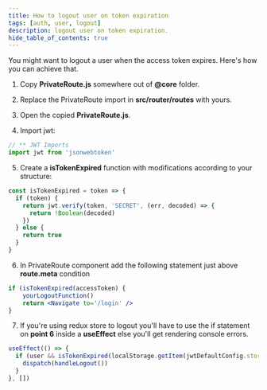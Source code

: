 ```yaml
---
title: How to logout user on token expiration
tags: [auth, user, logout]
description: logout user on token expiration.
hide_table_of_contents: true
---
```


You might want to logout a user when the access token expires.
Here's how you can achieve that.

1. <p>Copy <strong>PrivateRoute.js</strong> somewhere out of <strong>@core</strong> folder.</p>
2. <p>Replace the PrivateRoute import in <strong>src/router/routes</strong> with yours.</p>
3. <p>Open the copied <strong>PrivateRoute.js</strong>.</p>
4. <p>Import jwt:</p>

```jsx
// ** JWT Imports
import jwt from 'jsonwebtoken'
```
5. <p>Create a <strong>isTokenExpired</strong> function with modifications according to your structure:</p>

```jsx
const isTokenExpired = token => {
  if (token) {
    return jwt.verify(token, 'SECRET', (err, decoded) => {
      return !Boolean(decoded)
    })
  } else {
    return true
  }
}
```

6. <p>In PrivateRoute component add the following statement just above <strong>route.meta</strong> condition</p>

```jsx
if (isTokenExpired(accessToken) {
    yourLogoutFunction()
    return <Navigate to='/login' />
}
```

7. If you're using redux store to logout you'll have to use the if statement on <strong>point 6</strong> inside a <strong>useEffect</strong> else you'll get rendering console errors.

```jsx
useEffect(() => {
  if (user && isTokenExpired(localStorage.getItem(jwtDefaultConfig.storageTokenKeyName))) {
    dispatch(handleLogout())
  }
}, [])
```